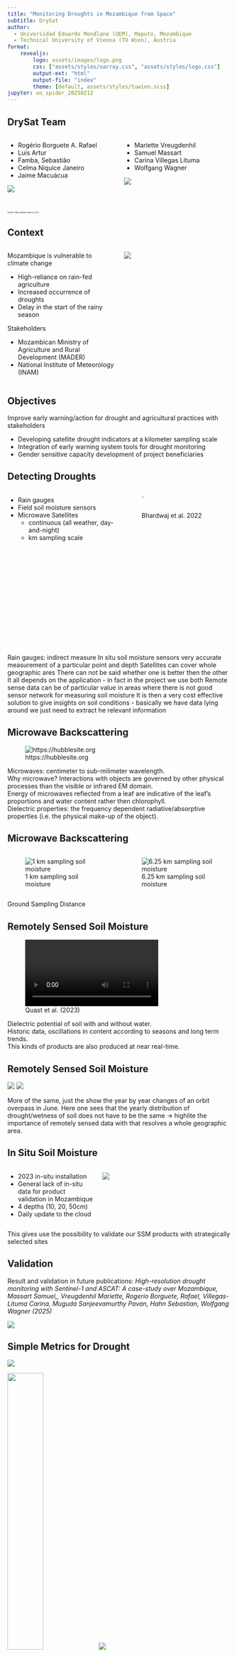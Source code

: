 ```yaml
---
title: "Monitoring Droughts in Mozambique from Space"
subtitle: DrySat
author:
  - Universidad Eduardo Mondlane (UEM), Maputo, Mozambique
  - Technical University of Vienna (TU Wien), Austria
format:
    revealjs:
        logo: assets/images/logo.png
        css: ["assets/styles/xarray.css", "assets/styles/logo.css"]
        output-ext: "html"
        output-file: "index"
        theme: [default, assets/styles/tuwien.scss]
jupyter: un_spider_20250212
---
```


## DrySat Team {.smaller}

:::: {.columns}

::: {.column width="50%"}

 - Rogério Borguete A. Rafael
 - Luis Artur
 - Famba, Sebastião
 - Celma Niquice Janeiro
 - Jaime Macuácua    

![](assets/images/PHOTO-2023-07-05-17-08-48.jpg)
:::

::: {.column width="50%"}
  - Mariette Vreugdenhil
  - Samuel Massart
  - Carina Villegas Lituma
  - Wolfgang Wagner    

  ![](assets/images/PHOTO-2023-07-10-11-15-17.jpg)
:::

::::


## {background-image="assets/images/restoring_drought_affected_agriculture.jpg"}

::: {style="font-size: 30%;"}
Source: https://baxter-agency.com/
:::

## Context {.smaller}

:::: {.columns}

::: {.column width="50%"}
Mozambique is vulnerable to climate change

- High-reliance on rain-fed agriculture
- Increased occurrence of droughts
- Delay in the start of the rainy season

Stakeholders

  - Mozambican Ministry of Agriculture and Rural Development (MADER)
  - National Institute of Meteorology (INAM)

:::

::: {.column width="50%"}
![](assets/images/mozam_jobs_agro.png)
:::

::::

## Objectives

Improve early warning/action for drought and agricultural practices with stakeholders

- Developing satellite drought indicators at a kilometer sampling scale
- Integration of early warning system tools for drought monitoring
- Gender sensitive capacity development of project beneficiaries 

## Detecting Droughts {.smaller}

:::: {.columns}

::: {.column width="50%"}
- Rain gauges
- Field soil moisture sensors
- Microwave Satellites
  + continuous (all weather, day-and-night)
  + km sampling scale
:::

::: {.column width="50%"}
![Bhardwaj et al. 2022](/assets/images/remote_vs_insitu.png){height=10%}
:::

::::

:::{.notes}
Rain gauges: indirect measure
In situ soil moisture sensors very accurate measurement of a particular point and depth
Satellites can cover whole geographic ares
There can not be said whether one is better then the other
It all depends on the application - in fact in the project we use both
Remote sense data can be of particular value in areas where there is not good sensor network for measuring soil moisture
It is then a very cost effective solution to give insights on soil conditions - basically we have data lying around we just need to extract he relevant information
:::


## Microwave Backscattering

![https://hubblesite.org](assets/images/electromagnetic_spectrum.png)

:::{.notes}
Microwaves: centimeter to sub-milimeter wavelength.    
Why microwave? Interactions with objects are governed by other physical processes than the visible or infrared EM domain.    
Energy of microwaves reflected from a leaf are indicative of the leaf's proportions and water content rather then chlorophyll.     
Dielectric properties: the frequency dependent radiative/absorptive properties (i.e. the physical make-up of the object).    
:::

## Microwave Backscattering

:::: {.columns}

::: {.column width="50%"}
![1 km sampling soil moisture](assets/images/sentinel-1.png)
:::

::: {.column width="50%"}
![6.25 km sampling soil moisture](assets/images/metop.png)
:::

::::

::: {.notes}
Ground Sampling Distance
:::

## Remotely Sensed Soil Moisture

![Quast et al. (2023)](assets/images/med%C3%9Fssm.mp4)

:::{.notes}
Dielectric potential of soil with and without water.    
Historic data, oscillations in content according to seasons and long term trends.    
This kinds of products are also produced at near real-time.    
:::

## Remotely Sensed Soil Moisture

::: {layout-nco=2}
![](assets/images/comparison_ssm_0.png){fig-align="center"}
![](assets/images/comparison_ssm_1.png){fig-align="center"}
:::


::: {.notes}
More of the same, just the show the year by year changes of an orbit overpass in June.
Here one sees that the yearly distribution of drought/wetness of soil does not have to be the same -> highlite the importance of remotely sensed data with that resolves a whole geographic area. 
:::

## In Situ Soil Moisture {.smaller}

:::: {.columns}

::: {.column width="40%"}
 - 2023 in-situ installation
 - General lack of in-situ data for product validation in Mozambique
 - 4 depths (10, 20, 50cm)
 - Daily update to the cloud

:::

::: {.column width="60%"}
![](assets/images/insitu_ssm_mozam_all.png)
:::

::::

:::{.notes}
This gives use the possibility to validate our SSM products with strategically selected sites
:::

## Validation {.smaller}

Result and validation in future publications: 
*High-resolution drought monitoring with Sentinel-1 and ASCAT: A case-study over Mozambique, Massart Samuel,, Vreugdenhil Mariette, Rogerio Borguete, Rafael, Villegas-Lituma Carina, Muguda Sanjeevamurthy Pavan, Hahn Sebastian, Wolfgang Wagner (2025)*

![](assets/images/massartetal_validation.png){fig-align="center"}

## Simple Metrics for Drought

::: {layout-nrow=2}
![](assets/images/zscores_mozam.png)

![](assets/images/Screenshot%202025-02-10%20at%2016-09-12%20Mozambique%20Badly%20Hit%20by%20El%20Nino-Induced%20Drought.png){width=40%}
![](https://detectoutliers.com/wp-content/uploads/2023/03/z-score-2.png)
:::

::: {.notes}
How translate complex data into simple metrics!
Copernicus Global Land Service (CGLS)
Remember again that we can calculate this near-real time
:::

## Data Dissemination

```{=html}
<iframe width="1080" height="450" src="https://drysat-viewer.geo.tuwien.ac.at/" title="DrySat Dataviewer"></iframe>
```

![](assets/images/qrcode_drysat-viewer-geo-tuwien-ac-at.png){.absolute bottom=0 left=0 width="150" height="150"}

## Capacity Building {.smaller}

:::: {.columns}

::: {.column width="50%"}

**Remotely sensed drought as early warnings:**

- Field demonstration of early warning tools
- Training of extension workers
- Continuous professional development
  + On-site and remote courses
- Digital learning environment
  + Cloud-based
  + Browser as only requirement

:::

::: {.column width="50%"}

![Photo credit: Seogi Kang](assets/images/oldenburg-geosci.jpg)

:::

::::

## Women2women Mentoring Program

![](assets/images/w2w.png){fig-align="center"}


## Outlook

 - Start of the rainy season metric
   + Context of climate change
   + Historical microwave backscatter time series
   + Region-specific likelihood
 - Intuitive drought information tools
   + Mobile friendly
   + Easy maintenance
   + Open source and interoperable

## Acknowledgements


This project has received funding from the Austrian Development Agency (ADA) under grant agreement No 2789-00/2022

![](assets/images/ADA_Logo_JPG.jpg){height="150" fig-align="center"}

